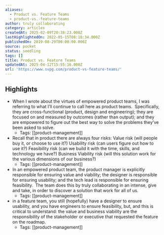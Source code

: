 ```yaml
---
aliases:
  - Product vs. Feature Teams
  - product-vs.-feature-teams
author: truly collaborating
category: articles
createdAt: 2025-02-09T20:38:23.000Z
lastHighlightedOn: 2022-05-15T08:18:34.000Z
publishedOn: 2019-08-29T00:00:00.000Z
source: pocket
status: seedling
tags: []
title: Product vs. Feature Teams
updatedAt: 2025-04-12T15:55:16.000Z
url: 'https://www.svpg.com/product-vs-feature-teams/'
---
```

## Highlights

- When I wrote about the virtues of empowered product teams, I was referring to what I’ll continue to call here as product teams.  Specifically, they are cross-functional (product, design and engineering); they are focused on and measured by outcomes (rather than output); and they are empowered to figure out the best way to solve the problems they’ve been asked to solve.
    - Tags: [[product-management]]
- Recall that in product there are always four risks:
  Value risk (will people buy it, or choose to use it?)
  Usability risk (can users figure out how to use it?)
  Feasibility risk (can we build it with the time, skills, and technology we have?)
  Business Viability risk (will this solution work for the various dimensions of our business?)
    - Tags: [[product-management]]
- In an empowered product team, the product manager is explicitly responsible for ensuring value and viability; the designer is responsible for ensuring usability; and the tech lead is responsible for ensuring feasibility.  The team does this by truly collaborating in an intense, give and take, in order to discover a solution that work for all of us.
    - Tags: [[product-management]]
- in a feature team, you still (hopefully) have a designer to ensure usability, and you have engineers to ensure feasibility, but, and this is critical to understand: the value and business viability are the responsibility of the stakeholder or executive that requested the feature on the roadmap.
    - Tags: [[product-management]]
